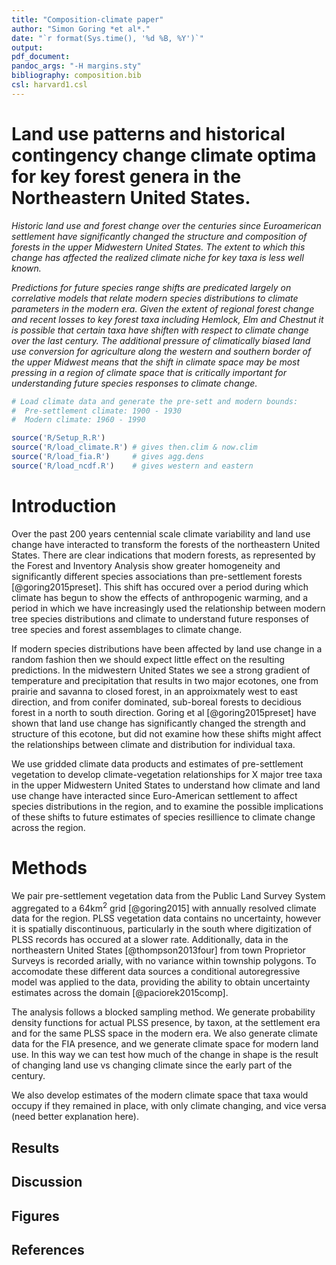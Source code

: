 ```yaml
---
title: "Composition-climate paper"
author: "Simon Goring *et al*."
date: "`r format(Sys.time(), '%d %B, %Y')`"
output:
pdf_document:
pandoc_args: "-H margins.sty"
bibliography: composition.bib
csl: harvard1.csl
---
```



Land use patterns and historical contingency change climate optima for key forest genera in the Northeastern United States.
========================================================

*Historic land use and forest change over the centuries since Euroamerican settlement have significantly changed the structure and composition of forests in the upper Midwestern United States.  The extent to which this change has affected the realized climate niche for key taxa is less well known.*

*Predictions for future species range shifts are predicated largely on correlative models that relate modern species distributions to climate parameters in the modern era.  Given the extent of regional forest change and recent losses to key forest taxa including Hemlock, Elm and Chestnut it is possible that certain taxa have shiften with respect to climate change over the last century.  The additional pressure of climatically biased land use conversion for agriculture along the western and southern border of the upper Midwest means that the shift in climate space may be most pressing in a region of climate space that is critically important for understanding future species responses to climate change.*

```r
# Load climate data and generate the pre-sett and modern bounds:
#  Pre-settlement climate: 1900 - 1930
#  Modern climate: 1960 - 1990

source('R/Setup_R.R')
source('R/load_climate.R') # gives then.clim & now.clim
source('R/load_fia.R')     # gives agg.dens
source('R/load_ncdf.R')    # gives western and eastern

```

Introduction
==============

Over the past 200 years centennial scale climate variability and land use change have interacted to transform the forests of the northeastern United States. There are clear indications that modern forests, as represented by the Forest and Inventory Analysis show greater homogeneity and significantly different species associations than pre-settlement forests [@goring2015preset]. This shift has occured over a period during which climate has begun to show the effects of anthropogenic warming, and a period in which we have increasingly used the relationship between modern tree species distributions and climate to understand future responses of tree species and forest assemblages to climate change.

If modern species distributions have been affected by land use change in a random fashion then we should expect little effect on the resulting predictions.  In the midwestern United States we see a strong gradient of temperature and precipitation that results in two major ecotones, one from prairie and savanna to closed forest, in an approixmately west to east direction, and from conifer dominated, sub-boreal forests to decidious forest in a north to south direction.  Goring et al [@goring2015preset] have shown that land use change has significantly changed the strength and structure of this ecotone, but did not examine how these shifts might affect the relationships between climate and distribution for individual taxa.

We use gridded climate data products and estimates of pre-settlement vegetation to develop climate-vegetation relationships for X major tree taxa in the upper Midwestern United States to understand how climate and land use change have interacted since Euro-American settlement to affect species distributions in the region, and to examine the possible implications of these shifts to future estimates of species resillience to climate change across the region.

Methods
===============
We pair pre-settlement vegetation data from the Public Land Survey System aggregated to a 64km^2^ grid [@goring2015] with annually resolved climate data for the region.  PLSS vegetation data contains no uncertainty, however it is spatially discontinuous, particularly in the south where digitization of PLSS records has occured at a slower rate.  Additionally, data in the northeastern United States [@thompson2013four] from town Proprietor Surveys is recorded arially, with no variance within township polygons.  To accomodate these different data sources a conditional autoregressive model was applied to the data, providing the ability to obtain uncertainty estimates across the domain [@paciorek2015comp].

The analysis follows a blocked sampling method.  We generate probability density functions for actual PLSS presence, by taxon, at the settlement era and for the same PLSS space in the modern era.  We also generate climate data for the FIA presence, and we generate climate space for modern land use.  In this way we can test how much of the change in shape is the result of changing land use vs changing climate since the early part of the century.

We also develop estimates of the modern climate space that taxa would occupy if they remained in place, with only climate changing, and vice versa (need better explanation here).

Results
---------------

Discussion
----------------

Figures
--------------

References
---------------